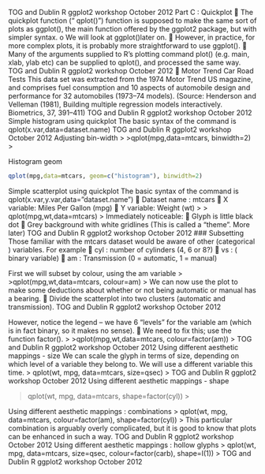 TOG and Dublin R ggplot2 workshop October 2012
Part C : Quickplot
 The quickplot function (“ qplot()”) function is supposed to make the same sort of plots as ggplot(), the main function offered by the ggplot2 package, but with simpler syntax.
o We will look at ggplot()later on.
 However, in practice, for more complex plots, it is probably more straightforward to use ggplot().
 Many of the arguments supplied to R’s plotting command plot() (e.g. main, xlab, ylab etc) can be supplied to qplot(), and processed the same way.
TOG and Dublin R ggplot2 workshop October 2012
 Motor Trend Car Road Tests This data set was extracted from the 1974 Motor Trend US magazine, and comprises fuel consumption and 10 aspects of automobile design and performance for 32 automobiles (1973–74 models).
(Source: Henderson and Velleman (1981), Building multiple regression models interactively. Biometrics, 37, 391–411)
TOG and Dublin R ggplot2 workshop October 2012
Simple histogram using quickplot
The basic syntax of the command is
qplot(x.var,data=dataset.name)
TOG and Dublin R ggplot2 workshop October 2012
Adjusting bin-width
>
>qplot(mpg,data=mtcars, binwidth=2)
>

Histogram geom
```r
qplot(mpg,data=mtcars, geom=c("histogram"), binwidth=2)
```

Simple scatterplot using quickplot
The basic syntax of the command is
qplot(x.var,y.var,data=”dataset.name”)
 Dataset name : mtcars
 X variable: Miles Per Gallon (mpg)
 Y variable: Weight (wt) > > qplot(mpg,wt,data=mtcars) >
Immediately noticeable:
 Glyph is little black dot
 Grey background with white gridlines (This is called a “theme”. More later)
TOG and Dublin R ggplot2 workshop October 2012
### Subsetting
Those familiar with the mtcars dataset would be aware of other (categorical ) variables. For example
 cyl : number of cylinders (4, 6 or 8?)
 vs : ( binary variable)
 am : Transmission (0 = automatic, 1 = manual)

First we will subset by colour, using the am variable > >qplot(mpg,wt,data=mtcars, colour=am) >
We can now use the plot to make some deductions about whether or not being automatic or manual has a bearing.
 Divide the scatterplot into two clusters (automatic and transmission).
TOG and Dublin R ggplot2 workshop October 2012

 However, notice the legend – we have 6 “levels” for the variable am (which is in fact binary, so it makes no sense).
 We need to fix this; use the function factor().
> >qplot(mpg,wt,data=mtcars, colour=factor(am)) >
TOG and Dublin R ggplot2 workshop October 2012
Using different aesthetic mappings - size
We can scale the glyph in terms of size, depending on which level of a variable they belong to. We will use a different variable this time. > qplot(wt, mpg, data=mtcars, size=qsec) >
TOG and Dublin R ggplot2 workshop October 2012
Using different aesthetic mappings - shape 

> qplot(wt, mpg, data=mtcars, shape=factor(cyl)) >

Using different aesthetic mappings : combinations > qplot(wt, mpg, data=mtcars, colour=factor(am), shape=factor(cyl)) >
This particular combination is arguably overly complicated, but it is good to know that plots can be enhanced in such a way.
TOG and Dublin R ggplot2 workshop October 2012
Using different aesthetic mappings : hollow glyphs
> qplot(wt, mpg, data=mtcars, size=qsec, colour=factor(carb), shape=I(1)) >
TOG and Dublin R ggplot2 workshop October 2012
